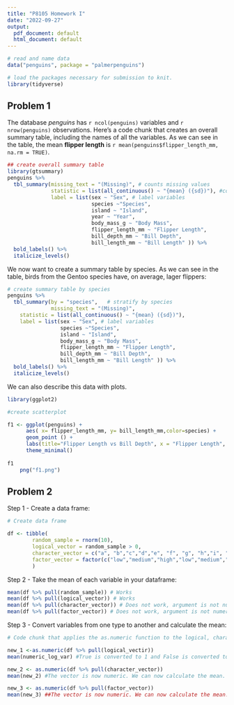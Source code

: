```yaml
---
title: "P8105 Homework I"
date: "2022-09-27"
output:
  pdf_document: default
  html_document: default
---
```


```r
# read and name data
data("penguins", package = "palmerpenguins")

# load the packages necessary for submission to knit.
library(tidyverse)

```

## Problem 1

The database _penguins_ has `r ncol(penguins)` variables and  `r nrow(penguins)` observations. Here's a code chunk that creates an overall summary table, including the names of all the variables. As we can see in the table, the mean **flipper length** is `r mean(penguins$flipper_length_mm, na.rm = TRUE)`.

```r

## create overall summary table
library(gtsummary)
penguins %>%
  tbl_summary(missing_text = "(Missing)", # counts missing values
              statistic = list(all_continuous() ~ "{mean} ({sd})"), #continuous variables
              label = list(sex ~ "Sex", # label variables
                           species ~"Species",
                           island ~ "Island",
                           year ~ "Year",
                           body_mass_g ~ "Body Mass",
                           flipper_length_mm ~ "Flipper Length",
                           bill_depth_mm ~ "Bill Depth",
                           bill_length_mm ~ "Bill Length" )) %>%
  bold_labels() %>%
  italicize_levels()
```

We now want to create a summary table by species. As we can see in the table, birds from the Gentoo species have, on average, lager flippers: 

```r

# create summary table by species 
penguins %>%  
  tbl_summary(by = "species",   # stratify by species
              missing_text = "(Missing)",
    statistic = list(all_continuous() ~ "{mean} ({sd})"),
    label = list(sex ~ "Sex", # label variables
                 species ~"Species",
                 island ~ "Island",
                 body_mass_g ~ "Body Mass",
                 flipper_length_mm ~ "Flipper Length",
                 bill_depth_mm ~ "Bill Depth",
                 bill_length_mm ~ "Bill Length" )) %>%
  bold_labels() %>% 
  italicize_levels() 

```


We can also describe this data with plots.

```r
library(ggplot2)

#create scatterplot

f1 <- ggplot(penguins) +    
      aes( x= flipper_length_mm, y= bill_length_mm,color=species) +
      geom_point () +
      labs(title="Flipper Length vs Bill Depth", x = "Flipper Length", y = "Bill Length") +
      theme_minimal()
                    
f1 
    png("f1.png")      

```


## Problem 2

Step 1 - Create a data frame:

```r

# Create data frame 

df <- tibble(
        random_sample = rnorm(10),
        logical_vector = random_sample > 0,
        character_vector = c("a", "b","c","d","e", "f", "g", "h","i", "j"),
        factor_vector = factor(c("low","medium","high","low","medium","high","low","medium","high","low"))
        )
```

Step 2 - Take the mean of each variable in your dataframe:

```r

mean(df %>% pull(random_sample)) # Works 
mean(df %>% pull(logical_vector)) # Works
mean(df %>% pull(character_vector)) # Does not work, argument is not numeric or logical
mean(df %>% pull(factor_vector)) # Does not work, argument is not numeric or logical

```

Step 3 - Convert variables from one type to another and calculate the mean:

```r

# Code chunk that applies the as.numeric function to the logical, character, and factor variables 

new_1 <-as.numeric(df %>% pull(logical_vectir))
mean(numeric_log_var) #True is converted to 1 and False is converted to 0

new_2 <- as.numeric(df %>% pull(character_vector))
mean(new_2) #The vector is now numeric. We can now calculate the mean. 

new_3 <- as.numeric(df %>% pull(factor_vector))
mean(new_3) ##The vector is now numeric. We can now calculate the mean.

```